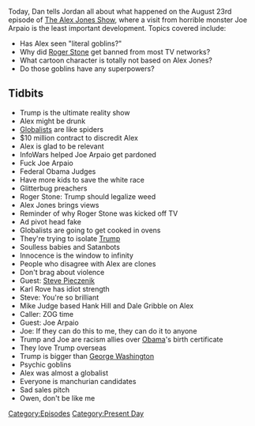 {{DEFAULTSORT:
    #_EPISODE_0077:August 23, 2017
}}{{Episode
    | title           = August 23, 2017
    | caption         = Listen to this episode on [https://knowledgefight.libsyn.com/knowledge-fight-august-23-2017 Libsyn] [https://open.spotify.com/episode/53Nt6fdANo3oi9AIegXc0A Spotify], Read the [[Transcript/77: August 23, 2017|Unofficial Transcript]]
    | episodeNumber   = 77
    | length          = 02:34:33
    | airDate         = August 25, 2017
    | coverageDate    = August 23, 2017
    | episodeType     = [[:Category:Present Day|Present Day]]
    | appearance      = [[Joe Arpaio]], [[Roger Stone]], [[Steve Pieczenik]], [[Karl Rove]], [[Mike Judge]], [[Hank Hill]], [[Dale Gribble]]
    | beverage        = Nice! Black Raspberry Sparkling Water
    | oocDrop         = If that's Alzheimer's, I want some
    | previousEpisode = [[76: October 7-11, 2015]]
    | nextEpisode     = [[78: October 12-15, 2015]]
}}

{{Stub}}

Today, Dan tells Jordan all about what happened on the August 23rd episode of [[The Alex Jones Show]], where a visit from horrible monster Joe Arpaio is the least important development. Topics covered include:

*Has Alex seen "literal goblins?"
*Why did [[Roger Stone]] get banned from most TV networks?
*What cartoon character is totally not based on Alex Jones?
*Do those goblins have any superpowers?

==Tidbits==

*Trump is the ultimate reality show
*Alex might be drunk
*[[Globalists]] are like spiders
*$10 million contract to discredit Alex
*Alex is glad to be relevant
*InfoWars helped Joe Arpaio get pardoned
*Fuck Joe Arpaio
*Federal Obama Judges
*Have more kids to save the white race
*Glitterbug preachers
*Roger Stone: Trump should legalize weed
*Alex Jones brings views
*Reminder of why Roger Stone was kicked off TV
*Ad pivot head fake
*Globalists are going to get cooked in ovens
*They're trying to isolate [[Donald Trump|Trump]]
*Soulless babies and Satanbots
*Innocence is the window to infinity
*People who disagree with Alex are clones
*Don't brag about violence
*Guest: [[Steve Pieczenik]]
*Karl Rove has idiot strength
*Steve: You're so brilliant
*Mike Judge based Hank Hill and Dale Gribble on Alex
*Caller: ZOG time
*Guest: Joe Arpaio
*Joe: If they can do this to me, they can do it to anyone
*Trump and Joe are racism allies over [[Barack Obama|Obama]]'s birth certificate
*They love Trump overseas
*Trump is bigger than [[George Washington]]
*Psychic goblins
*Alex was almost a globalist
*Everyone is manchurian candidates
*Sad sales pitch
*Owen, don't be like me

[[Category:Episodes]]
[[Category:Present Day]]
